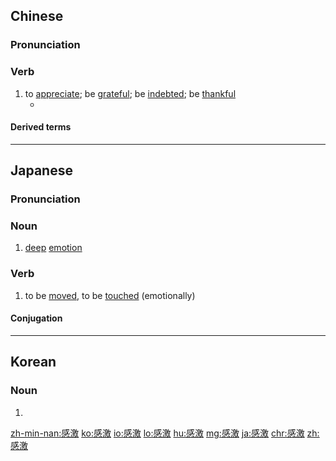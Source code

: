 ==Chinese==
{{zh-forms}}

===Pronunciation===
{{zh-pron
|m=gǎnjī
|ma=Zh-ganji.ogg
|c=gam2 gik1
|h=pfs=kám-kit
|mn=qz:kám-kiak/tw,xm,zz:kám-kek
|cat=v
}}

===Verb===
{{zh-verb}}

# to [[appreciate]]; be [[grateful]]; be [[indebted]]; be [[thankful]]
#* {{zh-x|奴才 替 天下 百姓 感激 皇太后 恩典！|I, on behalf of the people throughout the world, [hereby] '''express my gratitude''' for the kindness of the empress dowager!|ref={{w|zh:苍穹之昴 (电视剧)|The Firmament of the Pleiades}}}}

====Derived terms====
{{zh-der|感激不盡}}

{{zh-cat|Elementary}}

----

==Japanese==
{{ja-kanjitab|かん|げき|yomi=o}}

===Pronunciation===
{{ja-pron|かんげき|y=o}}

===Noun===
{{ja-noun|かんげき}}

# [[deep]] [[emotion]]

===Verb===
{{ja-verb-suru|tr=intrans|かんげき}}

# to be [[moved]], to be [[touched]] (emotionally)

====Conjugation====
{{ja-suru|かんげき}}

----

==Korean==
{{ko-hanjatab}}

===Noun===
{{ko-noun|hj|hangeul=감격}}

# {{hanja form of|감격|[[deep]] [[emotion]]}}

[[zh-min-nan:感激]]
[[ko:感激]]
[[io:感激]]
[[lo:感激]]
[[hu:感激]]
[[mg:感激]]
[[ja:感激]]
[[chr:感激]]
[[zh:感激]]